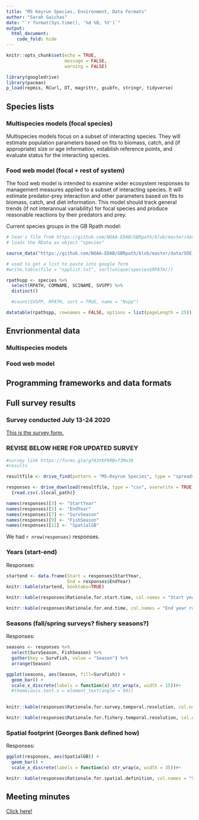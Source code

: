 ```yaml
---
title: "MS Keyrun Species, Environment, Data Formats"
author: "Sarah Gaichas"
date: "`r format(Sys.time(), '%d %B, %Y')`"
output:
  html_document:
    code_fold: hide
---
```


```r
knitr::opts_chunk$set(echo = TRUE, 
                      message = FALSE,
                      warning = FALSE)

library(googledrive)
library(pacman)
p_load(repmis, RCurl, DT, magrittr, gsubfn, stringr, tidyverse)

```

## Species lists

### Multispecies models (focal species)

Multispecies models focus on a subset of interacting species. They will estimate population parameters based on fits to biomass, catch, and (if appropriate) size or age information, establish reference points, and evaluate status for the interacting species.

### Food web model (focal + rest of system)

The food web model is intended to examine wider ecosystem responses to management measures applied to a subset of interacting species. It will estimate predator-prey interaction and other parameters based on fits to biomass, catch, and diet information. This model should track general trends (if not interannual variability) for focal species and produce reasonable reactions by their predators and prey.

Current species groups in the GB Rpath model:
```r

# Sean's file from https://github.com/NOAA-EDAB/GBRpath/blob/master/data/SOE_species_list.RData
# loads the RData as object "species"

source_data("https://github.com/NOAA-EDAB/GBRpath/blob/master/data/SOE_species_list.RData?raw=True")

# used to get a list to paste into google form
#write.table(file = "spplist.txt", sort(unique(species$RPATH)))

rpathspp <- species %>%
  select(RPATH, COMNAME, SCINAME, SVSPP) %>%
  distinct() 

  #count(SVSPP, RPATH, sort = TRUE, name = "Nspp")

datatable(rpathspp, rownames = FALSE, options = list(pageLength = 25))

```


## Envrionmental data

### Multispecies models

### Food web model

## Programming frameworks and data formats

## Full survey results

### Survey conducted July 13-24 2020

[This is the survey form.](https://forms.gle/gfA3tKFKRBxf3Mu38)

### REVISE BELOW HERE FOR UPDATED SURVEY

```r

#survey link https://forms.gle/gfA3tKFKRBxf3Mu38
#results 

resultfile <- drive_find(pattern = "MS-Keyrun Species", type = "spreadsheet")

responses <- drive_download(resultfile, type = "csv", overwrite = TRUE) %>%
  {read.csv(.$local_path)} 

names(responses)[3] <- "StartYear"
names(responses)[5] <- "EndYear"
names(responses)[7] <- "SurvSeason"
names(responses)[9] <- "FishSeason"
names(responses)[11] <- "SpatialGB"

```

We had `r nrow(responses)` responses.

### Years (start-end)

Responses:
```r
startend <- data.frame(Start = responses$StartYear,
                       End = responses$EndYear)
knitr::kable(startend, booktabs=TRUE)
```


```r
knitr::kable(responses$Rationale.for.start.time, col.names = "Start year rationale", booktabs=TRUE)
```


```r
knitr::kable(responses$Rationale.for.end.time, col.names = "End year rationale", booktabs=TRUE)
```

### Seasons (fall/spring surveys? fishery seasons?)

Responses:
```r

seasons <- responses %>%
  select(SurvSeason, FishSeason) %>%
  gather(key = SurvFish, value = "Season") %>%
  arrange(Season)

ggplot(seasons, aes(Season, fill=SurvFish)) + 
  geom_bar() +
  scale_x_discrete(labels = function(x) str_wrap(x, width = 15))#+ 
  #theme(axis.text.x = element_text(angle = 90))
  
```


```r
knitr::kable(responses$Rationale.for.survey.temporal.resolution, col.names = "Survey season rationale", booktabs=TRUE)
```


```r
knitr::kable(responses$Rationale.for.fishery.temporal.resolution, col.names = "Fishery season rationale", booktabs=TRUE)
```


### Spatial footprint (Georges Bank defined how)

Responses:
```r

ggplot(responses, aes(SpatialGB)) + 
  geom_bar() +
  scale_x_discrete(labels = function(x) str_wrap(x, width = 35))#+ 


```


```r
knitr::kable(responses$Rationale.for.spatial.definition, col.names = "Spatial Rationale", booktabs=TRUE)
```

## Meeting minutes

[Click here!](https://docs.google.com/document/d/19FpJ8w2a-ZZ8ZY4ZmsnjlIilLeN1X9_Tz1dM-KsdOOw/edit#heading=h.kvnvc0pxyvqq)